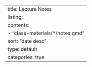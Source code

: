 ---
title: Lecture Notes
listing:
  contents:
      - "class-materials/*/notes.qmd"
  sort: "date desc"
  type: default
  categories: true
---